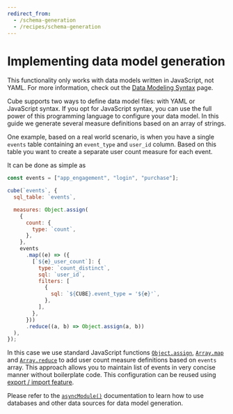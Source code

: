 ```yaml
---
redirect_from:
  - /schema-generation
  - /recipes/schema-generation
---
```


# Implementing data model generation

<InfoBox>

This functionality only works with data models written in JavaScript, not YAML.
For more information, check out the [Data Modeling Syntax][ref-modeling-syntax]
page.

</InfoBox>

Cube supports two ways to define data model files: with YAML or JavaScript
syntax. If you opt for JavaScript syntax, you can use the full power of this
programming language to configure your data model. In this guide we generate
several measure definitions based on an array of strings.

One example, based on a real world scenario, is when you have a single `events`
table containing an `event_type` and `user_id` column. Based on this table you
want to create a separate user count measure for each event.

It can be done as simple as

```javascript
const events = ["app_engagement", "login", "purchase"];

cube(`events`, {
  sql_table: `events`,

  measures: Object.assign(
    {
      count: {
        type: `count`,
      },
    },
    events
      .map((e) => ({
        [`${e}_user_count`]: {
          type: `count_distinct`,
          sql: `user_id`,
          filters: [
            {
              sql: `${CUBE}.event_type = '${e}'`,
            },
          ],
        },
      }))
      .reduce((a, b) => Object.assign(a, b))
  ),
});
```

In this case we use standard JavaScript functions
[`Object.assign`](https://developer.mozilla.org/en-US/docs/Web/JavaScript/Reference/Global_Objects/Object/assign),
[`Array.map`](https://developer.mozilla.org/en-US/docs/Web/JavaScript/Reference/Global_Objects/Array/map)
and
[`Array.reduce`](https://developer.mozilla.org/en-US/docs/Web/JavaScript/Reference/Global_Objects/Array/reduce)
to add user count measure definitions based on `events` array. This approach
allows you to maintain list of events in very concise manner without boilerplate
code. This configuration can be reused using [export / import
feature][ref-export-import].

Please refer to the
[`asyncModule()`](/product/data-modeling/dynamic/schema-execution-environment#async-module)
documentation to learn how to use databases and other data sources for data
model generation.

[ref-modeling-syntax]: /product/data-modeling/syntax
[ref-export-import]: /product/data-modeling/dynamic/code-reusability-export-and-import
